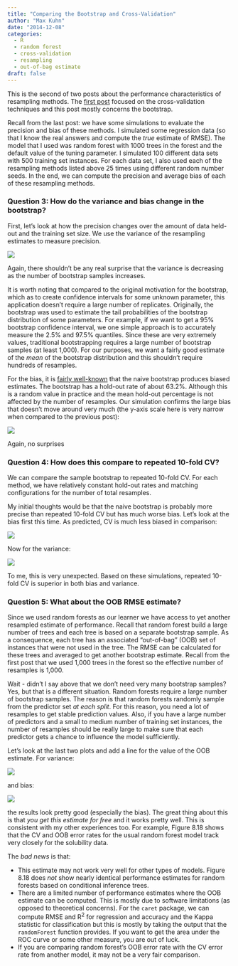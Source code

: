 ```yaml
---
title: "Comparing the Bootstrap and Cross-Validation"
author: "Max Kuhn"
date: "2014-12-08"
categories:
  - R
  - random forest
  - cross-validation
  - resampling
  - out-of-bag estimate
draft: false
---
```


This is the second of two posts about the performance characteristics of resampling methods. The [first post](http://appliedpredictivemodeling.com/blog/2014/11/27/vpuig01pqbklmi72b8lcl3ij5hj2qm) focused on the cross-validation techniques and this post mostly concerns the bootstrap. 


Recall from the last post: we have some simulations to evaluate the precision and bias of these methods. I simulated some regression data (so that I know the real answers and compute the _true_ estimate of RMSE). The model that I used was random forest with 1000 trees in the forest and the default value of the tuning parameter. I simulated 100 different data sets with 500 training set instances. For each data set, I also used each of the resampling methods listed above 25 times using different random number seeds. In the end, we can compute the precision and average bias of each of these resampling methods. 


### Question 3: How do the variance and bias change in the bootstrap? 


First, let’s look at how the precision changes over the amount of data held-out and the training set size. We use the variance of the resampling estimates to measure precision. 

![](median_variance_over_reps.png){fig-align="center"}

Again, there shouldn't be any real surprise that the variance is decreasing as the number of bootstrap samples increases. 

It is worth noting that compared to the original motivation for the bootstrap, which as to create confidence intervals for some unknown parameter, this application doesn't require a large number of replicates. Originally, the bootstrap was used to estimate the tail probabilities of the bootstrap distribution of some parameters. For example, if we want to get a 95% bootstrap confidence interval, we one simple approach is to accurately measure the 2.5% and 97.5% quantiles. Since these are very extremely values, traditional bootstrapping requires a large number of bootstrap samples (at least 1,000). For our purposes, we want a fairly good estimate of the _mean_ of the bootstrap distribution and this shouldn't require hundreds of resamples.  

For the bias, it is [fairly well-known](http://scholar.google.com/scholar?q=Improvements+on+cross-validation%3A+the+632%2B+bootstrap+method&btnG=&hl=en&as_sdt=0%2C5) that the naive bootstrap produces biased estimates. The bootstrap has a hold-out rate of about 63.2%. Although this is a random value in practice and the mean hold-out percentage is not affected by the number of resamples. Our simulation confirms the large bias that doesn't move around very much (the y-axis scale here is very narrow when compared to the previous post):

![](median_bias_over_reps.png){fig-align="center"}

Again, no surprises

### Question 4: How does this compare to repeated 10-fold CV?


We can compare the sample bootstrap to repeated 10-fold CV. For each method, we have relatively constant hold-out rates and matching configurations for the number of total resamples. 

My initial thoughts would be that the naive bootstrap is probably more precise than repeated 10-fold CV but has much worse bias. Let's look at the bias first this time. As predicted, CV is much less biased in comparison:

![](median_bias_compare.png){fig-align="center"}

Now for the variance:

![](median_variance_compare.png){fig-align="center"}

To me, this is very unexpected. Based on these simulations, repeated 10-fold CV is superior in both bias and variance. 


### Question 5: What about the OOB RMSE estimate?


Since we used random forests as our learner we have access to yet another resampled estimate of performance. Recall that random forest build a large number of trees and each tree is based on a separate bootstrap sample. As a consequence, each tree has an associated "out-of-bag" (OOB) set of instances that were not used in the tree. The RMSE can be calculated for these trees and averaged to get another bootstrap estimate. Recall from the first post that we used 1,000 trees in the forest so the effective number of resamples is 1,000. 

Wait - didn't I say above that we don't need very many bootstrap samples? Yes, but that is a different situation. Random forests require a large number of bootstrap samples. The reason is that random forests randomly sample from the predictor set _at each split_. For this reason, you need a lot of resamples to get stable prediction values. Also, if you have a large number of predictors and a small to medium number of training set instances, the number of resamples should be really large to make sure that each predictor gets a chance to influence the model sufficiently. 

Let's look at the last two plots and add a line for the value of the OOB estimate. For variance:

![](median_variance_oob.png){fig-align="center"}

and bias:

![](median_bias_oob.png){fig-align="center"}

the results look pretty good (especially the bias). The great thing about this is that _you get this estimate for free_ and it works pretty well. This is consistent with my other experiences too. For example, Figure 8.18 shows that the CV and OOB error rates for the usual random forest model track very closely for the solubility data. 

The _bad news_ is that:

* This estimate may not work very well for other types of models. Figure 8.18 does _not_ show nearly identical performance estimates for random forests based on conditional inference trees.
* There are a limited number of performance estimates where the OOB estimate can be computed. This is mostly due to software limitations (as opposed to theoretical concerns). For the `caret` package, we can compute RMSE and R<sup>2</sup> for regression and accuracy and the Kappa statistic for classification but this is mostly by taking the output that the `randomForest` function provides. If you want to get the area under the ROC curve or some other measure, you are out of luck. 
* If you are comparing random forest’s OOB error rate with the CV error rate from another model, it may not be a very fair comparison. 







